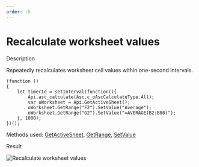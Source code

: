 ```yaml
---
order: -5
---
```

# [](/plugin/macrosamples/)Recalculate worksheet values

Description

Repeatedly recalculates worksheet cell values within one-second intervals.

```
(function ()
{
    let timerId = setInterval(function(){
        Api.asc_calculate(Asc.c_oAscCalculateType.All);
        var oWorksheet = Api.GetActiveSheet();
        oWorksheet.GetRange("F2").SetValue("Average");
        oWorksheet.GetRange("G2").SetValue("=AVERAGE(B2:B80)");
    }, 1000);
})();
```

Methods used: [GetActiveSheet](/docbuilder/spreadsheetapi/api/getactivesheet), [GetRange](/docbuilder/spreadsheetapi/api/getrange), [SetValue](/docbuilder/spreadsheetapi/apirange/setvalue)

Result

![Recalculate worksheet values](/content/img/plugins/recalculate-cell-values.png)
